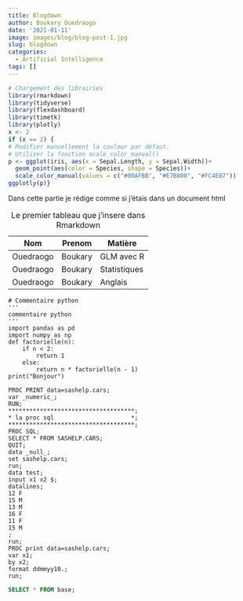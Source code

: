 ```yaml
---
title: Blogdown
author: Boukary Ouedraogo
date: '2021-01-11'
image: images/blog/blog-post-1.jpg
slug: blogdown
categories:
  - Artificial Intelligence
tags: []
---
```


```r
# Chargement des librairies
library(rmarkdown)
library(tidyverse)
library(flexdashboard)
library(timetk)
library(plotly)
x <- 2
if (x == 2) {
# Modifier manuellement la couleur par défaut.
# Utiliser la fonction scale_color_manual()
p <- ggplot(iris, aes(x = Sepal.Length, y = Sepal.Width))+
  geom_point(aes(color = Species, shape = Species))+
  scale_color_manual(values = c("#00AFBB", "#E7B800", "#FC4E07"))
ggplotly(p)}
```


Dans cette partie je rédige comme si j'étais dans un document html

| Nom       | Prenom  | Matière      |
|-----------|---------|--------------|
| Ouedraogo | Boukary | GLM avec R   |
| Ouedraogo | Boukary | Statistiques |
| Ouedraogo | Boukary | Anglais      |

: Le premier tableau que j'insere dans Rmarkdown


``` .python
# Commentaire python
'''
commentaire python
'''
import pandas as pd
import numpy as np
def factorielle(n):
    if n < 2:
        return 1
    else:
        return n * factorielle(n - 1)
print("Bonjour")
```

``` .sas
PROC PRINT data=sashelp.cars;
var _numeric_;
RUN;
************************************;
* la proc sql                      *;
************************************;
PROC SQL;
SELECT * FROM SASHELP.CARS;
QUIT;
data _null_;
set sashelp.cars;
run;
data test;
input x1 x2 $;
datalines;
12 F
15 M
13 M
16 F
11 F
15 M
;
run;
PROC print data=sashelp.cars;
var x1;
by x2;
format ddmmyy10.;
run;
```

``` .sql
SELECT * FROM base;
```
